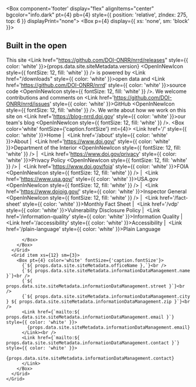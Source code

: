 
<Box component='footer' display="flex" alignItems="center" bgcolor="info.dark" pt={4} pb={4} style={{ position: 'relative', zIndex: 275, top: 6 }} displayPrint="none">
  <Container maxWidth="lg">
    <Grid container>
      <Grid item xs={12} sm={2}>
        <Box p={4} display={{ xs: 'none', sm: 'block' }}>
          <DoiLogoImg></DoiLogoImg>
        </Box>
      </Grid>
      <Grid item xs={12} sm={7}>
        <Box color="white">
          <h2>Built in the open</h2>
          <Box mr={4}>
This site <Link href="https://github.com/DOI-ONRR/nrrd/releases" style={{ color: 'white' }}>{props.data.site.siteMetadata.version} <OpenInNewIcon style={{ fontSize: 12, fill: 'white' }} /></Link> is powered by <Link href="/downloads" style={{ color: 'white' }}>open data</Link> and <Link href='https://github.com/DOI-ONRR/nrrd' style={{ color: 'white' }}>source code <OpenInNewIcon style={{ fontSize: 12, fill: 'white' }} /></Link>. We welcome contributions
and comments on <Link href='https://github.com/DOI-ONRR/nrrd/issues' style={{ color: 'white' }}>GitHub <OpenInNewIcon style={{ fontSize: 12, fill: 'white' }} /></Link>. We write about how we work on this
site on <Link href='https://blog-nrrd.doi.gov' style={{ color: 'white' }}>our team's blog <OpenInNewIcon style={{ fontSize: 12, fill: 'white' }} /></Link>.
          </Box>
          <Box color='white' fontSize={'caption.fontSize'} mt={4}>
            <Link href='/' style={{ color: 'white' }}>Home</Link>&nbsp;|&nbsp;
            <Link href='/about' style={{ color: 'white' }}>About</Link>&nbsp;|&nbsp;
            <Link href='https://www.doi.gov/' style={{ color: 'white' }}>Department of the Interior <OpenInNewIcon style={{ fontSize: 12, fill: 'white' }} /></Link>&nbsp;|&nbsp;
            <Link href='https://www.doi.gov/privacy' style={{ color: 'white' }}>Privacy Policy <OpenInNewIcon style={{ fontSize: 12, fill: 'white' }} /></Link>&nbsp;|&nbsp;
            <Link href='https://www.doi.gov/foia' style={{ color: 'white' }}>FOIA <OpenInNewIcon style={{ fontSize: 12, fill: 'white' }} /></Link>&nbsp;|&nbsp;
            <Link href='https://www.usa.gov/' style={{ color: 'white' }}>USA.gov <OpenInNewIcon style={{ fontSize: 12, fill: 'white' }} /></Link>&nbsp;|&nbsp;
            <Link href='https://www.doioig.gov/' style={{ color: 'white' }}>Inspector General <OpenInNewIcon style={{ fontSize: 12, fill: 'white' }} /></Link>&nbsp;|&nbsp;
            <Link href='/fact-sheet' style={{ color: 'white' }}>Monthly Fact Sheet</Link>&nbsp;|&nbsp;
            <Link href='/vdp' style={{ color: 'white' }}>Vulnerability Disclosure Policy</Link>&nbsp;|&nbsp;
            <Link href='/information-quality' style={{ color: 'white' }}>Information Quality</Link>&nbsp;|&nbsp;
            <Link href='/accessibility' style={{ color: 'white' }}>Accessibility</Link>&nbsp;|&nbsp;
            <Link href='/plain-language' style={{ color: 'white' }}>Plain Language</Link>
            
            
          </Box>
        </Box>
      </Grid>
      <Grid item xs={12} sm={3}>
        <Box pt={4} color='white' fontSize={'caption.fontSize'}>
          {`${ props.data.site.siteMetadata.officeName },`}<br />
          {`${ props.data.site.siteMetadata.informationDataManagement.name }`}<br />
          {`${ props.data.site.siteMetadata.informationDataManagement.street }`}<br />
          {`${ props.data.site.siteMetadata.informationDataManagement.city } ${ props.data.site.siteMetadata.informationDataManagement.zip }`}<br />
          <Link href={`mailto:${ props.data.site.siteMetadata.informationDataManagement.email }`} style={{ color: 'white' }}>
            {props.data.site.siteMetadata.informationDataManagement.email}
          </Link><br />
          <Link href={`mailto:${ props.data.site.siteMetadata.informationDataManagement.contact }`} style={{ color: 'white' }}>
            {props.data.site.siteMetadata.informationDataManagement.contact}
          </Link>
        </Box>
      </Grid>
    </Grid>
  </Container>
</Box>
